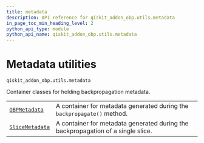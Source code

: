 ```yaml
---
title: metadata
description: API reference for qiskit_addon_obp.utils.metadata
in_page_toc_min_heading_level: 2
python_api_type: module
python_api_name: qiskit_addon_obp.utils.metadata
---
```


<span id="module-qiskit_addon_obp.utils.metadata" />

<span id="metadata-utilities-qiskit-addon-obp-utils-metadata" />

# Metadata utilities

`qiskit_addon_obp.utils.metadata`

Container classes for holding backpropagation metadata.

|                                                                                                  |                                                                                  |
| ------------------------------------------------------------------------------------------------ | -------------------------------------------------------------------------------- |
| [`OBPMetadata`](utils-metadata-obp-metadata "qiskit_addon_obp.utils.metadata.OBPMetadata")       | A container for metadata generated during the `backpropagate()` method.          |
| [`SliceMetadata`](utils-metadata-slice-metadata "qiskit_addon_obp.utils.metadata.SliceMetadata") | A container for metadata generated during the backpropagation of a single slice. |

